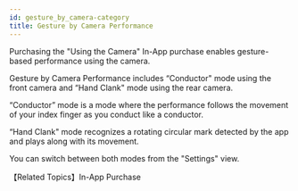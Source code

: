 ```yaml
---
id: gesture_by_camera-category
title: Gesture by Camera Performance
---
```


Purchasing the "Using the Camera" In-App purchase enables gesture-based performance using the camera.

Gesture by Camera Performance includes “Conductor" mode using the front camera and “Hand Clank" mode using the rear camera.

“Conductor” mode is a mode where the performance follows the movement of your index finger as you conduct like a conductor.

“Hand Clank" mode recognizes a rotating circular mark detected by the app and plays along with its movement.

You can switch between both modes from the "Settings" view.


【Related Topics】<Link to="i18n/en/docusaurus-plugin-content-docs/current/guide/Settings/In-App_Purchase">In-App Purchase</Link> 